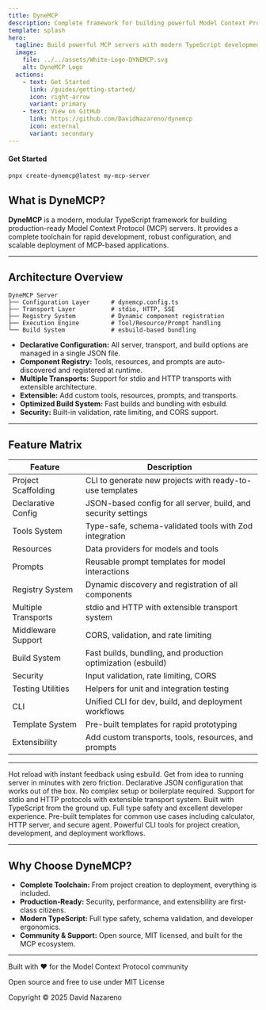 ```yaml
---
title: DyneMCP
description: Complete framework for building powerful Model Context Protocol (MCP) servers with TypeScript
template: splash
hero:
  tagline: Build powerful MCP servers with modern TypeScript development tools and enterprise-grade features
  image:
    file: ../../assets/White-Logo-DYNEMCP.svg
    alt: DyneMCP Logo
  actions:
    - text: Get Started
      link: /guides/getting-started/
      icon: right-arrow
      variant: primary
    - text: View on GitHub
      link: https://github.com/DavidNazareno/dynemcp
      icon: external
      variant: secondary
---
```



#### Get Started

```bash
pnpx create-dynemcp@latest my-mcp-server
```

## What is DyneMCP?

**DyneMCP** is a modern, modular TypeScript framework for building production-ready Model Context Protocol (MCP) servers. It provides a complete toolchain for rapid development, robust configuration, and scalable deployment of MCP-based applications.

---

## Architecture Overview

```
DyneMCP Server
├── Configuration Layer      # dynemcp.config.ts
├── Transport Layer          # stdio, HTTP, SSE
├── Registry System          # Dynamic component registration
├── Execution Engine         # Tool/Resource/Prompt handling
└── Build System             # esbuild-based bundling
```

- **Declarative Configuration:** All server, transport, and build options are managed in a single JSON file.
- **Component Registry:** Tools, resources, and prompts are auto-discovered and registered at runtime.
- **Multiple Transports:** Support for stdio and HTTP transports with extensible architecture.
- **Extensible:** Add custom tools, resources, prompts, and transports.
- **Optimized Build System:** Fast builds and bundling with esbuild.
- **Security:** Built-in validation, rate limiting, and CORS support.

---

## Feature Matrix

| Feature             | Description                                                    |
| ------------------- | -------------------------------------------------------------- |
| Project Scaffolding | CLI to generate new projects with ready-to-use templates       |
| Declarative Config  | JSON-based config for all server, build, and security settings |
| Tools System        | Type-safe, schema-validated tools with Zod integration         |
| Resources           | Data providers for models and tools                            |
| Prompts             | Reusable prompt templates for model interactions               |
| Registry System     | Dynamic discovery and registration of all components           |
| Multiple Transports | stdio and HTTP with extensible transport system                |
| Middleware Support  | CORS, validation, and rate limiting                            |
| Build System        | Fast builds, bundling, and production optimization (esbuild)   |
| Security            | Input validation, rate limiting, CORS                          |
| Testing Utilities   | Helpers for unit and integration testing                       |
| CLI                 | Unified CLI for dev, build, and deployment workflows           |
| Template System     | Pre-built templates for rapid prototyping                      |
| Extensibility       | Add custom transports, tools, resources, and prompts           |

---

<CardGrid stagger>
  <Card title="Ultra-Fast Development" icon="rocket">
    Hot reload with instant feedback using esbuild. Get from idea to running
    server in minutes with zero friction.
  </Card>

<Card title="Zero Configuration" icon="setting">
  Declarative JSON configuration that works out of the box. No complex setup or
  boilerplate required.
</Card>

<Card title="Multiple Transports" icon="bars">
  Support for stdio and HTTP protocols with extensible transport system.
</Card>

<Card title="TypeScript First" icon="seti:typescript">
  Built with TypeScript from the ground up. Full type safety and excellent
  developer experience.
</Card>

<Card title="Ready Templates" icon="document">
  Pre-built templates for common use cases including calculator, HTTP server,
  and secure agent.
</Card>

  <Card title="Developer Tools" icon="laptop">
    Powerful CLI tools for project creation, development, and deployment
    workflows.
  </Card>
</CardGrid>

---

## Why Choose DyneMCP?

- **Complete Toolchain:** From project creation to deployment, everything is included.
- **Production-Ready:** Security, performance, and extensibility are first-class citizens.
- **Modern TypeScript:** Full type safety, schema validation, and developer ergonomics.
- **Community & Support:** Open source, MIT licensed, and built for the MCP ecosystem.

---

<div class="hero-footer">
  <p>Built with ❤️ for the Model Context Protocol community</p>
  <p>Open source and free to use under MIT License</p>
  Copyright © 2025 David Nazareno
</div>
